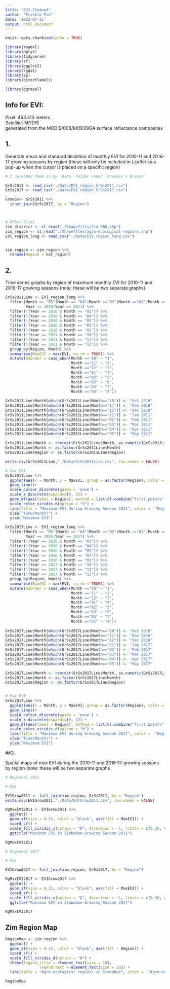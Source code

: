 ```yaml
---
title: "EVI-Cleaned"
author: "Frankie Fan"
date: '2022-07-11'
output: html_document
---
```


```r
knitr::opts_chunk$set(echo = TRUE)
```

```r
library(readxl)
library(dplyr)
library(tidyverse)
library(sf)
library(ggplot2)
library(rgdal)
library(sp)
library(directlabels)

library(ggrepel)
```

## Info for EVI:

Pixel: 463.313 meters\
Satellite: MODIS\
generated from the MODIS/006/MOD09GA surface reflectance composites



## 1. 

Generate mean and standard deviation of monthly EVI for 2010-11 and 2016-17 growing seasons by region (these will only be included in Leaflet as a pop-up when the cursor is placed on a specific region)

```r
# I uploaded them in my `Data` folder under `Frankie's Branch`

GrSs2011 <- read_csv("./Data/EVI_region_GrSs2011.csv")
GrSs2017 <- read_csv("./Data/EVI_region_GrSs2017.csv")

GrowSs<- GrSs2011 %>% 
  inner_join(GrSs2017, by = "Region")



# Other Files
zim_district <- st_read("./Shapefiles/Zim_D60.shp") 
zim_region <- st_read("./Shapefiles/agro-ecological-regions.shp")
EVI_region_long <- read_csv("./Data/EVI_region_long.csv")


zim_region <- zim_region %>% 
  rename(Region = nat_region)
```



## 2.

Time series graphs by region of maximum monthly EVI for 2010-11 and 2016-17 growing seasons (note: these will be two separate graphs)

```r
GrSs2011Line <- EVI_region_long %>% 
  filter(Month == "05"|Month == "04"|Month =="03"|Month =="02"|Month =="01"|Month =="10"|Month =="11"|Month =="12", 
         Year == 2010|Year == 2011) %>% 
  filter(!(Year == 2010 & Month == "03")) %>% 
  filter(!(Year == 2010 & Month == "04")) %>%
  filter(!(Year == 2010 & Month == "05")) %>%
  filter(!(Year == 2010 & Month == "02")) %>% 
  filter(!(Year == 2010 & Month == "01")) %>% 
  filter(!(Year == 2011 & Month == "10")) %>% 
  filter(!(Year == 2011 & Month == "11")) %>%
  filter(!(Year == 2011 & Month == "12")) %>% 
  group_by(Region, Month) %>% 
  summarise(MaxEVI = max(EVI, na.rm = TRUE)) %>% 
  mutate(GSOrder = case_when(Month =="10" ~ "1", 
                             Month =="11" ~ "2",
                             Month =="12" ~ "3",
                             Month =="01" ~ "4",
                             Month =="02" ~ "5",
                             Month =="03" ~ "6",
                             Month =="04" ~ "7",
                             Month =="05" ~ "8"))
                             
GrSs2011Line$Month[which(GrSs2011Line$Month=="10")] <- "Oct 2010"
GrSs2011Line$Month[which(GrSs2011Line$Month=="11")] <- "Nov 2010"
GrSs2011Line$Month[which(GrSs2011Line$Month=="12")] <- "Dec 2010"
GrSs2011Line$Month[which(GrSs2011Line$Month=="01")] <- "Jan 2011"
GrSs2011Line$Month[which(GrSs2011Line$Month=="02")] <- "Feb 2011"
GrSs2011Line$Month[which(GrSs2011Line$Month=="03")] <- "Mar 2011"
GrSs2011Line$Month[which(GrSs2011Line$Month=="04")] <- "Apr 2011"
GrSs2011Line$Month[which(GrSs2011Line$Month=="05")] <- "May 2011"

GrSs2011Line$Month <- reorder(GrSs2011Line$Month, as.numeric(GrSs2011Line$GSOrder))
GrSs2011Line$Month <- as.factor(GrSs2011Line$Month)
GrSs2011Line$Region <- as.factor(GrSs2011Line$Region)

write.csv(GrSs2011Line,"./Data/GrSs2011Line.csv", row.names = FALSE)

# Max EVI
GrSs2011Line %>% 
  ggplot(aes(x = Month, y = MaxEVI, group = as.factor(Region), color = as.factor(Region))) +
  geom_line()+
  scale_colour_discrete(guide = 'none') +
  scale_x_discrete(expand=c(0, 1)) +
  geom_dl(aes(label = Region), method = list(dl.combine("first.points", "last.points")), cex = 0.8) +
  scale_color_viridis_d(option = "H") +
  labs(title = "Maximum EVI During Growing Season 2011", color =  "Region") +
  xlab("Time(Month)") +
  ylab("Maximum EVI") 

```


```r
GrSs2017Line <- EVI_region_long %>% 
  filter(Month == "05"|Month == "04"|Month =="03"|Month =="02"|Month =="01"|Month =="10"|Month =="11"|Month =="12", 
         Year == 2016|Year == 2017) %>% 
  filter(!(Year == 2016 & Month == "03")) %>% 
  filter(!(Year == 2016 & Month == "04")) %>%
  filter(!(Year == 2016 & Month == "05")) %>%
  filter(!(Year == 2016 & Month == "02")) %>% 
  filter(!(Year == 2016 & Month == "01")) %>% 
  filter(!(Year == 2017 & Month == "10")) %>% 
  filter(!(Year == 2017 & Month == "11")) %>%
  filter(!(Year == 2017 & Month == "12")) %>% 
  group_by(Region, Month) %>% 
  summarise(MaxEVI = max(EVI, na.rm = TRUE)) %>% 
  mutate(GSOrder = case_when(Month =="10" ~ "1", 
                             Month =="11" ~ "2",
                             Month =="12" ~ "3",
                             Month =="01" ~ "4",
                             Month =="02" ~ "5",
                             Month =="03" ~ "6",
                             Month =="04" ~ "7",
                             Month =="05" ~ "8"))
                             
GrSs2017Line$Month[which(GrSs2017Line$Month=="10")] <- "Oct 2016"
GrSs2017Line$Month[which(GrSs2017Line$Month=="11")] <- "Nov 2016"
GrSs2017Line$Month[which(GrSs2017Line$Month=="12")] <- "Dec 2016"
GrSs2017Line$Month[which(GrSs2017Line$Month=="01")] <- "Jan 2017"
GrSs2017Line$Month[which(GrSs2017Line$Month=="02")] <- "Feb 2017"
GrSs2017Line$Month[which(GrSs2017Line$Month=="03")] <- "Mar 2017"
GrSs2017Line$Month[which(GrSs2017Line$Month=="04")] <- "Apr 2017"
GrSs2017Line$Month[which(GrSs2017Line$Month=="05")] <- "May 2017"

GrSs2017Line$Month <- reorder(GrSs2017Line$Month, as.numeric(GrSs2017Line$GSOrder))
GrSs2017Line$Month <- as.factor(GrSs2017Line$Month)
GrSs2017Line$Region <- as.factor(GrSs2017Line$Region)


# Max EVI
GrSs2017Line %>% 
  ggplot(aes(x = Month, y = MaxEVI, group = as.factor(Region), color = as.factor(Region))) +
  geom_line()+
  scale_colour_discrete(guide = 'none') +
  scale_x_discrete(expand=c(0, 1)) +
  geom_dl(aes(label = Region), method = list(dl.combine("first.points", "last.points")), cex = 0.8) +
  scale_color_viridis_d(option = "H") +
  labs(title = "Maximum EVI During Growing Season 2017", color =  "Region") +
  xlab("Time(Month)") +
  ylab("Maximum EVI") 

```


##3. 

Spatial maps of max EVI during the 2010-11 and 2016-17 growing seasons by region (note: these will be two separate graphs

```r
# Regional 2011

# Max

EVIGrow2011 <- full_join(zim_region, GrSs2011, by = "Region")
write.csv(EVIGrow2011,"./Data/EVIGrow2011.csv", row.names = FALSE)

RgMaxEVI2011 <- EVIGrow2011 %>% 
  ggplot() +
  geom_sf(size = 0.15, color = "black", aes(fill = MaxEVI)) +
  coord_sf() +
  scale_fill_viridis_c(option = "D", direction = -1, limits = c(0.36, 0.52), breaks=c(0.36, 0.38, 0.4, 0.42, 0.44, 0.46, 0.48, 0.5, 0.52)) +
  ggtitle("Maximum EVI in Zimbabwe-Growing Season 2011")

RgMaxEVI2011
```


```r
# Regional 2017

# Max

EVIGrow2017 <- full_join(zim_region, GrSs2017, by = "Region")

RgMaxEVI2017 <- EVIGrow2017 %>% 
  ggplot() +
  geom_sf(size = 0.15, color = "black", aes(fill = MaxEVI)) +
  coord_sf() +
  scale_fill_viridis_c(option = "D", direction = -1, limits = c(0.36, 0.52), breaks=c(0.36, 0.38, 0.4, 0.42, 0.44, 0.46, 0.48, 0.5, 0.52)) +
  ggtitle("Maximum EVI in Zimbabwe-Growing Season 2017")

RgMaxEVI2017
```


## Zim Region Map
```r
RegionMap <- zim_region %>% 
  ggplot() +
  geom_sf(size = 0.15, color = "black", aes(fill = Region)) +
  coord_sf() +
  scale_fill_viridis_d(option = "H") +
  theme(legend.title = element_text(size = 10), 
               legend.text = element_text(size = 10)) +
  labs(title = "Agro-ecological regions in Zimbabwe", color =  "Agro-ecological regions")

RegionMap
```

